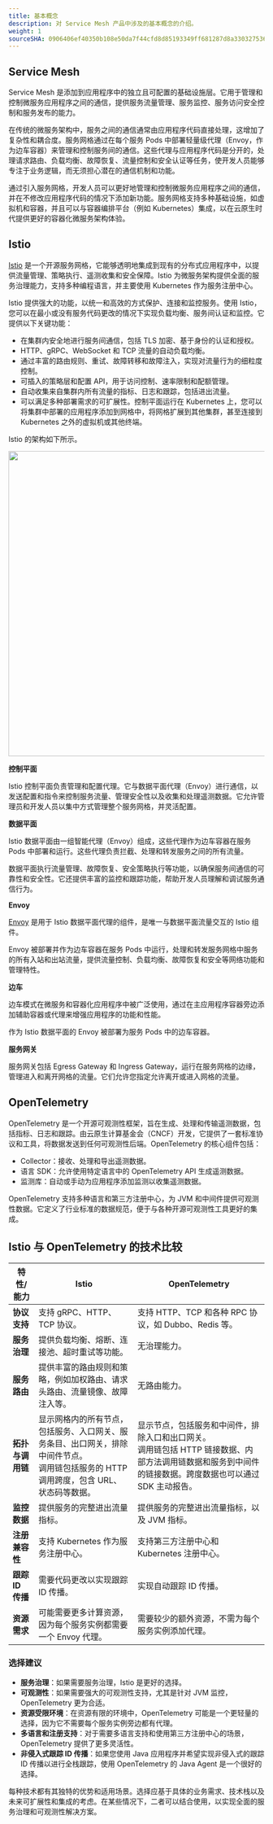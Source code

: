 ```yaml
---
title: 基本概念
description: 对 Service Mesh 产品中涉及的基本概念的介绍。
weight: 1
sourceSHA: 0906406ef40350b108e50da7f44cfd8d85193349ff681287d8a3303275363bd1
---
```


## Service Mesh

Service Mesh 是添加到应用程序中的独立且可配置的基础设施层。它用于管理和控制微服务应用程序之间的通信，提供服务流量管理、服务监控、服务访问安全控制和服务发布的能力。

在传统的微服务架构中，服务之间的通信通常由应用程序代码直接处理，这增加了复杂性和耦合度。服务网格通过在每个服务 Pods 中部署轻量级代理（Envoy，作为边车容器）来管理和控制服务间的通信。这些代理与应用程序代码是分开的，处理请求路由、负载均衡、故障恢复、流量控制和安全认证等任务，使开发人员能够专注于业务逻辑，而无须担心潜在的通信机制和功能。

通过引入服务网格，开发人员可以更好地管理和控制微服务应用程序之间的通信，并在不修改应用程序代码的情况下添加新功能。服务网格支持多种基础设施，如虚拟机和容器，并且可以与容器编排平台（例如 Kubernetes）集成，以在云原生时代提供更好的容器化微服务架构体验。

## Istio

[Istio](https://istio.io/latest/about/service-mesh/) 是一个开源服务网格，它能够透明地集成到现有的分布式应用程序中，以提供流量管理、策略执行、遥测收集和安全保障。Istio 为微服务架构提供全面的服务治理能力，支持多种编程语言，并主要使用 Kubernetes 作为服务注册中心。

Istio 提供强大的功能，以统一和高效的方式保护、连接和监控服务。使用 Istio，您可以在最小或没有服务代码更改的情况下实现负载均衡、服务间认证和监控。它提供以下关键功能：

- 在集群内安全地进行服务间通信，包括 TLS 加密、基于身份的认证和授权。
- HTTP、gRPC、WebSocket 和 TCP 流量的自动负载均衡。
- 通过丰富的路由规则、重试、故障转移和故障注入，实现对流量行为的细粒度控制。
- 可插入的策略层和配置 API，用于访问控制、速率限制和配额管理。
- 自动收集来自集群内所有流量的指标、日志和跟踪，包括进出流量。
- 可以满足多种部署需求的可扩展性。控制平面运行在 Kubernetes 上，您可以将集群中部署的应用程序添加到网格中，将网格扩展到其他集群，甚至连接到 Kubernetes 之外的虚拟机或其他终端。

Istio 的架构如下所示。

<img src="/zh/33servicemesh.svg" width="600" />

**控制平面**

Istio 控制平面负责管理和配置代理。它与数据平面代理（Envoy）进行通信，以发送配置和指令来控制服务流量、管理安全性以及收集和处理遥测数据。它允许管理员和开发人员以集中方式管理整个服务网格，并灵活配置。

**数据平面**

Istio 数据平面由一组智能代理（Envoy）组成，这些代理作为边车容器在服务 Pods 中部署和运行。这些代理负责拦截、处理和转发服务之间的所有流量。

数据平面执行流量管理、故障恢复、安全策略执行等功能，以确保服务间通信的可靠性和安全性。它还提供丰富的监控和跟踪功能，帮助开发人员理解和调试服务通信行为。

**Envoy**

[Envoy](https://istio.io/latest/docs/ops/deployment/architecture/#envoy) 是用于 Istio 数据平面代理的组件，是唯一与数据平面流量交互的 Istio 组件。

Envoy 被部署并作为边车容器在服务 Pods 中运行，处理和转发服务网格中服务的所有入站和出站流量，提供流量控制、负载均衡、故障恢复和安全等网络功能和管理特性。

**边车**

边车模式在微服务和容器化应用程序中被广泛使用，通过在主应用程序容器旁边添加辅助容器或代理来增强应用程序的功能和性能。

作为 Istio 数据平面的 Envoy 被部署为服务 Pods 中的边车容器。

**服务网关**

服务网关包括 Egress Gateway 和 Ingress Gateway，运行在服务网格的边缘，管理进入和离开网格的流量。它们允许您指定允许离开或进入网格的流量。

## OpenTelemetry

OpenTelemetry 是一个开源可观测性框架，旨在生成、处理和传输遥测数据，包括指标、日志和跟踪。由云原生计算基金会（CNCF）开发，它提供了一套标准协议和工具，将数据发送到任何可观测性后端。OpenTelemetry 的核心组件包括：

- Collector：接收、处理和导出遥测数据。
- 语言 SDK：允许使用特定语言中的 OpenTelemetry API 生成遥测数据。
- 监测库：自动或手动为应用程序添加监测以收集遥测数据。

OpenTelemetry 支持多种语言和第三方注册中心，为 JVM 和中间件提供可观测性数据。它定义了行业标准的数据规范，便于与各种开源可观测性工具更好的集成。

## Istio 与 OpenTelemetry 的技术比较

| 特性/能力                     | Istio                                                                                                                                                                                                                                                               | OpenTelemetry                                                                                                                                                                                                                                                     |
| ---------------------------- | ------------------------------------------------------------------------------------------------------------------------------------------------------------------------------------------------------------------------------------------------------------------- | ----------------------------------------------------------------------------------------------------------------------------------------------------------------------------------------------------------------------------------------------------------------- |
| **协议支持**                 | 支持 gRPC、HTTP、TCP 协议。                                                                                                                                                                                                                                          | 支持 HTTP、TCP 和各种 RPC 协议，如 Dubbo、Redis 等。                                                                                                                                                                                                              |
| **服务治理**                 | 提供负载均衡、熔断、连接池、超时重试等功能。                                                                                                                                                                                                                            | 无治理能力。                                                                                                                                                                                                                                                      |
| **服务路由**                 | 提供丰富的路由规则和策略，例如加权路由、请求头路由、流量镜像、故障注入等。                                                                                                                                                                                              | 无路由能力。                                                                                                                                                                                                                                                       |
| **拓扑与调用链**             | 显示网格内的所有节点，包括服务、入口网关、服务条目、出口网关，排除中间件节点。<br />调用链包括服务的 HTTP 调用跨度，包含 URL、状态码等数据。                                                                                                                       | 显示节点，包括服务和中间件，排除入口和出口网关。<br />调用链包括 HTTP 链接数据、内部方法调用链数据和服务到中间件的链接数据。跨度数据也可以通过 SDK 主动报告。                                                                                           |
| **监控数据**                 | 提供服务的完整进出流量指标。                                                                                                                                                                                                                                       | 提供服务的完整进出流量指标，以及 JVM 指标。                                                                                                                                                                                                                        |
| **注册兼容性**               | 支持 Kubernetes 作为服务注册中心。                                                                                                                                                                                                                                   | 支持第三方注册中心和 Kubernetes 注册中心。                                                                                                                                                                                                                       |
| **跟踪 ID 传播**             | 需要代码更改以实现跟踪 ID 传播。                                                                                                                                                                                                                                   | 实现自动跟踪 ID 传播。                                                                                                                                                                                                                                           |
| **资源需求**                 | 可能需要更多计算资源，因为每个服务实例都需要一个 Envoy 代理。                                                                                                                                                                                                         | 需要较少的额外资源，不需为每个服务实例添加代理。                                                                                                                                                                                                                 |

### 选择建议

- **服务治理**：如果需要服务治理，Istio 是更好的选择。
- **可观测性**：如果需要强大的可观测性支持，尤其是针对 JVM 监控，OpenTelemetry 更为合适。
- **资源受限环境**：在资源有限的环境中，OpenTelemetry 可能是一个更轻量的选择，因为它不需要每个服务实例旁边都有代理。
- **多语言和注册支持**：对于需要多语言支持和使用第三方注册中心的场景，OpenTelemetry 提供了更多灵活性。
- **非侵入式跟踪 ID 传播**：如果您使用 Java 应用程序并希望实现非侵入式的跟踪 ID 传播以进行全栈跟踪，使用 OpenTelemetry 的 Java Agent 是一个很好的选择。

每种技术都有其独特的优势和适用场景。选择应基于具体的业务需求、技术栈以及未来可扩展性和集成的考虑。在某些情况下，二者可以结合使用，以实现全面的服务治理和可观测性解决方案。
